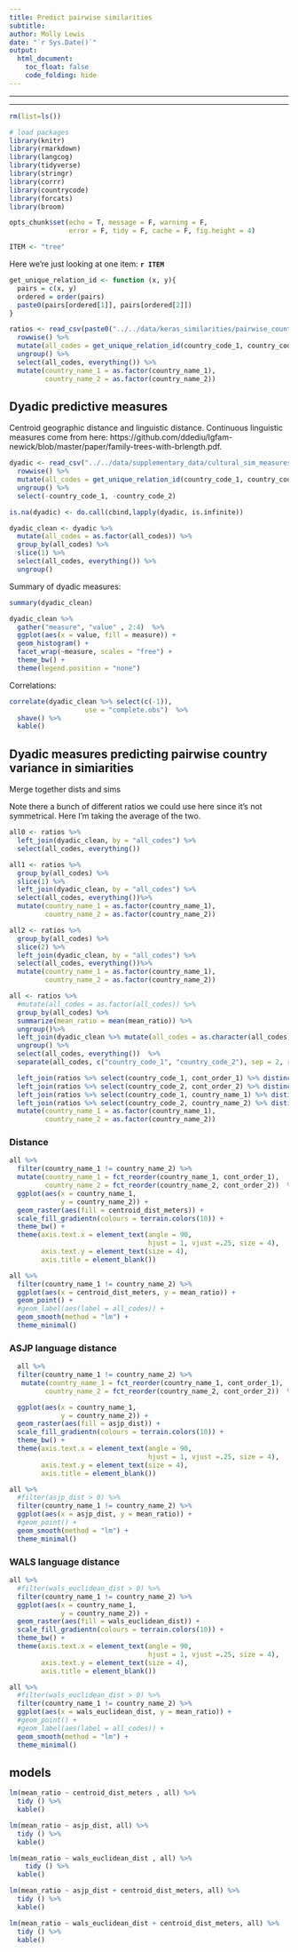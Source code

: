 ```yaml
---
title: Predict pairwise similarities
subtitle: 
author: Molly Lewis 
date: "`r Sys.Date()`"
output: 
  html_document:
    toc_float: false
    code_folding: hide
---
```

  
******
******
  
```r
rm(list=ls())

# load packages
library(knitr)
library(rmarkdown)
library(langcog)
library(tidyverse)
library(stringr)
library(corrr)
library(countrycode)
library(forcats)
library(broom)

opts_chunk$set(echo = T, message = F, warning = F, 
               error = F, tidy = F, cache = F, fig.height = 4)
```

```r
ITEM <- "tree"
``` 
Here we're just looking at one item: __`r ITEM`__

```r
get_unique_relation_id <- function (x, y){
  pairs = c(x, y)
  ordered = order(pairs)
  paste0(pairs[ordered[1]], pairs[ordered[2]])
}

ratios <- read_csv(paste0("../../data/keras_similarities/pairwise_country/",ITEM, "_sim_ratios.csv")) %>%
  rowwise() %>%
  mutate(all_codes = get_unique_relation_id(country_code_1, country_code_2))  %>%
  ungroup() %>%
  select(all_codes, everything()) %>%
  mutate(country_name_1 = as.factor(country_name_1),
         country_name_2 = as.factor(country_name_2))

```

## Dyadic predictive measures

Centroid geographic distance and linguistic distance. 
Continuous linguistic measures come from here: https://github.com/ddediu/lgfam-newick/blob/master/paper/family-trees-with-brlength.pdf. 
```r
dyadic <- read_csv("../../data/supplementary_data/cultural_sim_measures/all_dyadic_vars.csv") %>%
  rowwise() %>%
  mutate(all_codes = get_unique_relation_id(country_code_1, country_code_2)) %>%
  ungroup() %>%
  select(-country_code_1, -country_code_2) 

is.na(dyadic) <- do.call(cbind,lapply(dyadic, is.infinite))

dyadic_clean <- dyadic %>%
  mutate(all_codes = as.factor(all_codes)) %>%
  group_by(all_codes) %>%
  slice(1) %>%
  select(all_codes, everything()) %>%
  ungroup()
```

Summary of dyadic measures:
```r
summary(dyadic_clean)

dyadic_clean %>%
  gather("measure", "value" , 2:4)  %>%
  ggplot(aes(x = value, fill = measure)) +
  geom_histogram() +
  facet_wrap(~measure, scales = "free") +
  theme_bw() +
  theme(legend.position = "none")
```

Correlations:
```r
correlate(dyadic_clean %>% select(c(-1)),
                   use = "complete.obs")  %>%
  shave() %>%
  kable()
```

## Dyadic measures predicting pairwise country variance in simiarities{.tabset}

Merge together dists and sims

Note there a bunch of different ratios we could use here since it's not symmetrical. Here I'm taking the average of the two.
```r
all0 <- ratios %>%
  left_join(dyadic_clean, by = "all_codes") %>%
  select(all_codes, everything())

all1 <- ratios %>%
  group_by(all_codes) %>%
  slice(1) %>%
  left_join(dyadic_clean, by = "all_codes") %>%
  select(all_codes, everything())%>%
  mutate(country_name_1 = as.factor(country_name_1),
         country_name_2 = as.factor(country_name_2))

all2 <- ratios %>%
  group_by(all_codes) %>%
  slice(2) %>%
  left_join(dyadic_clean, by = "all_codes") %>%
  select(all_codes, everything())%>%
  mutate(country_name_1 = as.factor(country_name_1),
         country_name_2 = as.factor(country_name_2))
```

```r
all <- ratios %>%
  #mutate(all_codes = as.factor(all_codes)) %>%
  group_by(all_codes) %>%
  summarize(mean_ratio = mean(mean_ratio)) %>%
  ungroup()%>%
  left_join(dyadic_clean %>% mutate(all_codes = as.character(all_codes)), by = "all_codes")  %>%
  ungroup() %>%
  select(all_codes, everything())  %>%
  separate(all_codes, c("country_code_1", "country_code_2"), sep = 2, remove = F)  %>%

  left_join(ratios %>% select(country_code_1, cont_order_1) %>% distinct()) %>%
  left_join(ratios %>% select(country_code_2, cont_order_2) %>% distinct()) %>%
  left_join(ratios %>% select(country_code_1, country_name_1) %>% distinct()) %>%
  left_join(ratios %>% select(country_code_2, country_name_2) %>% distinct()) %>%
  mutate(country_name_1 = as.factor(country_name_1),
         country_name_2 = as.factor(country_name_2)) 
```

### Distance
```r

all %>%
  filter(country_name_1 != country_name_2) %>%
  mutate(country_name_1 = fct_reorder(country_name_1, cont_order_1), 
         country_name_2 = fct_reorder(country_name_2, cont_order_2))  %>%
  ggplot(aes(x = country_name_1,
             y = country_name_2)) +
  geom_raster(aes(fill = centroid_dist_meters)) +
  scale_fill_gradientn(colours = terrain.colors(10)) +
  theme_bw() +
  theme(axis.text.x = element_text(angle = 90, 
                                   hjust = 1, vjust =.25, size = 4),
        axis.text.y = element_text(size = 4),
        axis.title = element_blank()) 
```

```r
all %>%
  filter(country_name_1 != country_name_2) %>%
  ggplot(aes(x = centroid_dist_meters, y = mean_ratio)) +
  geom_point() +
  #geom_label(aes(label = all_codes)) +
  geom_smooth(method = "lm") +
  theme_minimal()
```

### ASJP language distance

```r
  all %>%
  filter(country_name_1 != country_name_2) %>%
   mutate(country_name_1 = fct_reorder(country_name_1, cont_order_1), 
         country_name_2 = fct_reorder(country_name_2, cont_order_2))  %>%

  ggplot(aes(x = country_name_1,
             y = country_name_2)) +
  geom_raster(aes(fill = asjp_dist)) +
  scale_fill_gradientn(colours = terrain.colors(10)) +
  theme_bw() +
  theme(axis.text.x = element_text(angle = 90, 
                                   hjust = 1, vjust =.25, size = 4),
        axis.text.y = element_text(size = 4),
        axis.title = element_blank()) 
```

```r
all %>%
  #filter(asjp_dist > 0) %>%
  filter(country_name_1 != country_name_2) %>%
  ggplot(aes(x = asjp_dist, y = mean_ratio)) +
  #geom_point() +
  geom_smooth(method = "lm") +
  theme_minimal()
```

### WALS language distance
```r
all %>%
  #filter(wals_euclidean_dist > 0) %>%
  filter(country_name_1 != country_name_2) %>%
  ggplot(aes(x = country_name_1,
             y = country_name_2)) +
  geom_raster(aes(fill = wals_euclidean_dist)) +
  scale_fill_gradientn(colours = terrain.colors(10)) +
  theme_bw() +
  theme(axis.text.x = element_text(angle = 90, 
                                   hjust = 1, vjust =.25, size = 4),
        axis.text.y = element_text(size = 4),
        axis.title = element_blank()) 
```

```r
all %>%
  #filter(wals_euclidean_dist > 0) %>%
  filter(country_name_1 != country_name_2) %>%
  ggplot(aes(x = wals_euclidean_dist, y = mean_ratio)) +
  #geom_point() +
  #geom_label(aes(label = all_codes)) +
  geom_smooth(method = "lm") +
  theme_minimal()
```

##  models
```r
lm(mean_ratio ~ centroid_dist_meters , all) %>%
  tidy () %>%
  kable()

lm(mean_ratio ~ asjp_dist, all) %>%
  tidy () %>%
  kable()

lm(mean_ratio ~ wals_euclidean_dist , all) %>%
    tidy () %>%
  kable()

lm(mean_ratio ~ asjp_dist + centroid_dist_meters, all) %>%
  tidy () %>%
  kable()

lm(mean_ratio ~ wals_euclidean_dist + centroid_dist_meters, all) %>%
  tidy () %>%
  kable()
```
